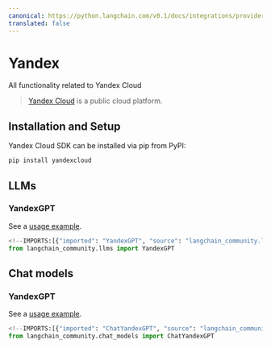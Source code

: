 ```yaml
---
canonical: https://python.langchain.com/v0.1/docs/integrations/providers/yandex
translated: false
---
```


# Yandex

All functionality related to Yandex Cloud

>[Yandex Cloud](https://cloud.yandex.com/en/) is a public cloud platform.

## Installation and Setup

Yandex Cloud SDK can be installed via pip from PyPI:

```bash
pip install yandexcloud
```

## LLMs

### YandexGPT

See a [usage example](/docs/integrations/llms/yandex).

```python
<!--IMPORTS:[{"imported": "YandexGPT", "source": "langchain_community.llms", "docs": "https://api.python.langchain.com/en/latest/llms/langchain_community.llms.yandex.YandexGPT.html", "title": "Yandex"}]-->
from langchain_community.llms import YandexGPT
```

## Chat models

### YandexGPT

See a [usage example](/docs/integrations/chat/yandex).

```python
<!--IMPORTS:[{"imported": "ChatYandexGPT", "source": "langchain_community.chat_models", "docs": "https://api.python.langchain.com/en/latest/chat_models/langchain_community.chat_models.yandex.ChatYandexGPT.html", "title": "Yandex"}]-->
from langchain_community.chat_models import ChatYandexGPT
```